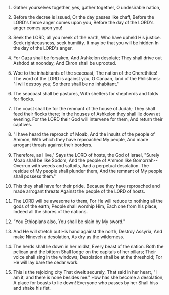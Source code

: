 
1. Gather yourselves together, yes, gather together, O undesirable nation,

2. Before the decree is issued, Or the day passes like chaff, Before the LORD's fierce anger comes upon you, Before the day of the LORD's anger comes upon you!

3. Seek the LORD, all you meek of the earth, Who have upheld His justice. Seek righteousness, seek humility. It may be that you will be hidden In the day of the LORD's anger.

4. For Gaza shall be forsaken, And Ashkelon desolate; They shall drive out Ashdod at noonday, And Ekron shall be uprooted.

5. Woe to the inhabitants of the seacoast, The nation of the Cherethites! The word of the LORD is against you, O Canaan, land of the Philistines: "I will destroy you; So there shall be no inhabitant."

6. The seacoast shall be pastures, With shelters for shepherds and folds for flocks.

7. The coast shall be for the remnant of the house of Judah; They shall feed their flocks there; In the houses of Ashkelon they shall lie down at evening. For the LORD their God will intervene for them, And return their captives.

8. "I have heard the reproach of Moab, And the insults of the people of Ammon, With which they have reproached My people, And made arrogant threats against their borders.

9. Therefore, as I live," Says the LORD of hosts, the God of Israel, "Surely Moab shall be like Sodom, And the people of Ammon like Gomorrah-- Overrun with weeds and saltpits, And a perpetual desolation. The residue of My people shall plunder them, And the remnant of My people shall possess them."

10. This they shall have for their pride, Because they have reproached and made arrogant threats Against the people of the LORD of hosts.

11. The LORD will be awesome to them, For He will reduce to nothing all the gods of the earth; People shall worship Him, Each one from his place, Indeed all the shores of the nations.

12. "You Ethiopians also, You shall be slain by My sword."

13. And He will stretch out His hand against the north, Destroy Assyria, And make Nineveh a desolation, As dry as the wilderness.

14. The herds shall lie down in her midst, Every beast of the nation. Both the pelican and the bittern Shall lodge on the capitals of her pillars; Their voice shall sing in the windows; Desolation shall be at the threshold; For He will lay bare the cedar work.

15. This is the rejoicing city That dwelt securely, That said in her heart, "I am it, and there is none besides me." How has she become a desolation, A place for beasts to lie down! Everyone who passes by her Shall hiss and shake his fist.


